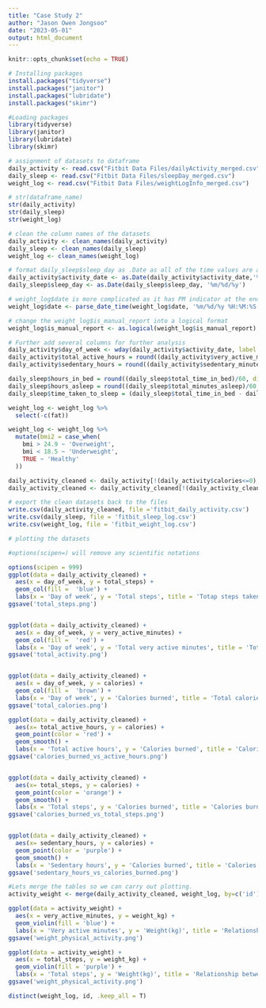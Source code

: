 ```yaml
---
title: "Case Study 2"
author: "Jason Owen Jongsoo"
date: "2023-05-01"
output: html_document
---
```


```r
knitr::opts_chunk$set(echo = TRUE)
```

```r
# Installing packages
install.packages("tidyverse")
install.packages("janitor")
install.packages("lubridate")
install.packages("skimr")

#Loading packages
library(tidyverse)
library(janitor)
library(lubridate)
library(skimr)
```

```r
# assignment of datasets to dataframe
daily_activity <- read.csv("Fitbit Data Files/dailyActivity_merged.csv")
daily_sleep <- read.csv("Fitbit Data Files/sleepDay_merged.csv")
weight_log <- read.csv("Fitbit Data Files/weightLogInfo_merged.csv")
```

```r
# str(dataframe_name)
str(daily_activity)
str(daily_sleep)
str(weight_log)

# clean the column names of the datasets
daily_activity <- clean_names(daily_activity)
daily_sleep <- clean_names(daily_sleep)
weight_log <- clean_names(weight_log)

# format daily_sleep$sleep_day as .Date as all of the time values are at 12AM
daily_activity$activity_date <- as.Date(daily_activity$activity_date,'%m/%d/%y')
daily_sleep$sleep_day <- as.Date(daily_sleep$sleep_day, '%m/%d/%y')

# weight_log$date is more complicated as it has PM indicator at the end, so we should use parse_date_time
weight_log$date <- parse_date_time(weight_log$date, '%m/%d/%y %H:%M:%S %p')

# change the weight_log$is_manual_report into a logical format
weight_log$is_manual_report <- as.logical(weight_log$is_manual_report)
```

```r
# Further add several columns for further analysis
daily_activity$day_of_week <- wday(daily_activity$activity_date, label = T, abbr = T)
daily_activity$total_active_hours = round((daily_activity$very_active_minutes + daily_activity$fairly_active_minutes + daily_activity$lightly_active_minutes)/60, digits = 2)
daily_activity$sedentary_hours = round((daily_activity$sedentary_minutes)/60, digits = 2)

daily_sleep$hours_in_bed = round((daily_sleep$total_time_in_bed)/60, digits = 2)
daily_sleep$hours_asleep = round((daily_sleep$total_minutes_asleep)/60, digits = 2)
daily_sleep$time_taken_to_sleep = (daily_sleep$total_time_in_bed - daily_sleep$total_minutes_asleep)

weight_log <- weight_log %>% 
  select(-c(fat))

weight_log <- weight_log %>% 
  mutate(bmi2 = case_when(
    bmi > 24.9 ~ 'Overweight',
    bmi < 18.5 ~ 'Underweight',
    TRUE ~ 'Healthy'
  ))
```

```r
daily_activity_cleaned <- daily_activity[!(daily_activity$calories<=0),]
daily_activity_cleaned <- daily_activity_cleaned[!(daily_activity_cleaned$total_active_hours<=0.00),]
```

```r
# export the clean datasets back to the files
write.csv(daily_activity_cleaned, file ='fitbit_daily_activity.csv')
write.csv(daily_sleep, file = 'fitbit_sleep_log.csv')
write.csv(weight_log, file = 'fitbit_weight_log.csv')
```

```r
# plotting the datasets

#options(scipen=) will remove any scientific notations

options(scipen = 999)
ggplot(data = daily_activity_cleaned) +
  aes(x = day_of_week, y = total_steps) +
  geom_col(fill =  'blue') +
  labs(x = 'Day of week', y = 'Total steps', title = 'Totap steps taken in a week')
ggsave('total_steps.png')


ggplot(data = daily_activity_cleaned) +
  aes(x = day_of_week, y = very_active_minutes) +
  geom_col(fill =  'red') +
  labs(x = 'Day of week', y = 'Total very active minutes', title = 'Total activity in a week')
ggsave('total_activity.png')


ggplot(data = daily_activity_cleaned) +
  aes(x = day_of_week, y = calories) +
  geom_col(fill =  'brown') +
  labs(x = 'Day of week', y = 'Calories burned', title = 'Total calories burned in a week')
ggsave('total_calories.png')

ggplot(data = daily_activity_cleaned) +
  aes(x= total_active_hours, y = calories) +
  geom_point(color = 'red') +
  geom_smooth() +
  labs(x = 'Total active hours', y = 'Calories burned', title = 'Calories burned vs active hours')
ggsave('calories_burned_vs_active_hours.png')


ggplot(data = daily_activity_cleaned) +
  aes(x= total_steps, y = calories) +
  geom_point(color = 'orange') +
  geom_smooth() +
  labs(x = 'Total steps', y = 'Calories burned', title = 'Calories burned vs total steps')
ggsave('calories_burned_vs_total_steps.png')


ggplot(data = daily_activity_cleaned) +
  aes(x= sedentary_hours, y = calories) +
  geom_point(color = 'purple') +
  geom_smooth() +
  labs(x = 'Sedentary hours', y = 'Calories burned', title = 'Calories burned vs sedentary hours')
ggsave('sedentary_hours_vs_calories_burned.png')

#Lets merge the tables so we can carry out plotting.
activity_weight <- merge(daily_activity_cleaned, weight_log, by=c('id'))

ggplot(data = activity_weight) +
  aes(x = very_active_minutes, y = weight_kg) +
  geom_violin(fill = 'blue') +
  labs(x = 'Very active minutes', y = 'Weight(kg)', title = 'Relationship between weight and physical activity')
ggsave('weight_physical_activity.png')

ggplot(data = activity_weight) +
  aes(x = total_steps, y = weight_kg) +
  geom_violin(fill = 'purple') +
  labs(x = 'Total steps', y = 'Weight(kg)', title = 'Relationship between weight and physical activity')
ggsave('weight_physical_activity.png')

distinct(weight_log, id, .keep_all = T)
```
